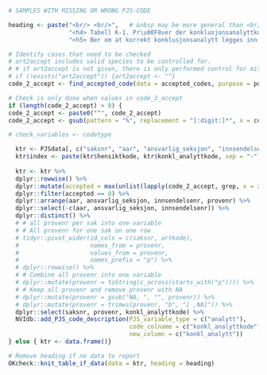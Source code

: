 
```r
# SAMPLES WITH MISSING OR WRONG PJS-CODE

heading <- paste("<br/> <br/>",   # &nbsp may be more general than <br/>
                 "<h4> Tabell K-1. Pr\u00F8ver der konklusjonsanalyttkode ikke er en del av programmet.</h4>",
                 "<h5> Ber om at korrekt konklusjonsanalytt legges inn. </h5>")

# Identify cases that need to be checked
# art2accept includes valid species to be controlled for.
# # if art2accept is not given, there is only performed control for missing values
# if (!exists("art2accept")) {art2accept <- ""}
code_2_accept <- find_accepted_code(data = accepted_codes, purpose = purpose, code_variable = "konkl_analyttkode") 

# Check is only done when values in code_2_accept
if (length(code_2_accept) > 0) {
code_2_accept <- paste0("^", code_2_accept)
code_2_accept <- gsub(pattern = "%", replacement = "[:digit:]*", x = code_2_accept, fixed = TRUE)

# check_variables <- codetype

  ktr <- PJSdata[, c("saksnr", "aar", "ansvarlig_seksjon", "innsendelsenr", "provenr", "hensiktkode", "konkl_analyttkode")] 
  ktr$index <- paste(ktr$hensiktkode, ktr$konkl_analyttkode, sep = "-")
  
  ktr <- ktr %>%
  dplyr::rowwise() %>%
  dplyr::mutate(accepted = max(unlist(lapply(code_2_accept, grep, x = index)),0)) %>%
  dplyr::filter(accepted == 0) %>%
  dplyr::arrange(aar, ansvarlig_seksjon, innsendelsenr, provenr) %>%
  dplyr::select(-c(aar, ansvarlig_seksjon, innsendelsenr)) %>%
  dplyr::distinct() %>%
  # # all provenr per sak into one variable
  # # All provenr for one sak on one row
  # tidyr::pivot_wider(id_cols = c(saksnr, artkode),
  #                    names_from = provenr,
  #                    values_from = provenr,
  #                    names_prefix = "p") %>%
  # dplyr::rowwise() %>%
  # # Combine all provenr into one variable
  # dplyr::mutate(provenr = toString(c_across(starts_with("p")))) %>%
  # # Keep all provenr and remove provenr with NA
  # dplyr::mutate(provenr = gsub("NA, ", "", provenr)) %>%
  # dplyr::mutate(provenr = trimws(provenr, "b", "[ ,NA]")) %>%
  dplyr::select(saksnr, provenr, konkl_analyttkode) %>%
  NVIdb::add_PJS_code_description(PJS_variable_type = c("analytt"),
                                  code_colname = c("konkl_analyttkode"),
                                  new_column = c("konkl_analytt")) 
} else { ktr <- data.frame()}

# Remove heading if no data to report
OKcheck::knit_table_if_data(data = ktr, heading = heading)
```
